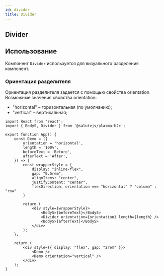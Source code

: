 ```yaml
---
id: divider
title: Divider
---
```



## Divider
<Description name="Divider" />
<PropsTable name="Divider" exclude={['css']} />
<StorybookLink name="Divider" />

## Использование
Компонент `Divider` используется для визуального разделения компонент.

### Ориентация разделителя
Ориентация разделителя задается с помощью свойства orientation. Возможные значения свойства orientation:
+ "horizontal" – горизонтальная (по умолчанию);
+ "vertical" – вертикальная;

```tsx live
import React from 'react';
import { BodyS, Divider } from '@salutejs/plasma-b2c';

export function App() {
    const Demo = ({
        orientation = 'horizontal',
        length = '100%',
        beforeText = 'Before',
        afterText = 'After',
    }) => {
        const wrapperStyle = {
            display: "inline-flex",
            gap: "0.5rem",
            alignItems: "center",
            justifyContent: "center",
            flexDirection: orientation === "horizontal" ? "column" : "row"
        }

        return (
            <div style={wrapperStyle}>
                <BodyS>{beforeText}</BodyS>
                <Divider orientation={orientation} length={length} />
                <BodyS>{afterText}</BodyS>
            </div>
        );
    };

    return (
        <div style={{ display: "flex", gap: "2rem" }}>
            <Demo />
            <Demo orientation="vertical" />
        </div>
    );
}
```
